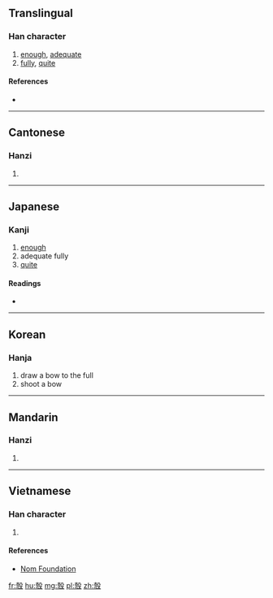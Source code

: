 ==Translingual==

===Han character===
{{Han char|rn=57|rad=弓|as=10|sn=13|four=4724<sub>7</sub>|canj=土弓竹弓水 (GNHNE), X土弓竹弓 (XGNHN)|ids=⿹[[𣪊]][[弓]]}}

# [[enough]], [[adequate]]
# [[fully]], [[quite]]

====References====
* {{Han ref|kx=0360.290|dkj=09844|dj=0678.200|hdz=32161.090|uh=5F40|ud=24384|bh=DD62|bd=56674}}

----

==Cantonese==

===Hanzi===
{{yue-hanzi|jyut=[[gau3]]|y=gau3}}

# {{defn|lang=yue|sort=弓10}}

----

==Japanese==

===Kanji===
{{ja-kanji|grade=|rs=弓10}}

# [[enough]]
# adequate fully
# [[quite]]

====Readings====
* {{ja-readings|on=[[こう]] (kō), [[く]] (ku)|kun=}}

----

==Korean==

===Hanja===
{{ko-hanja|hangeul=구|eumhun=|rv=gu|mr=ku|y=kwu}}

# draw a bow to the full
# shoot a bow

----

==Mandarin==

===Hanzi===
{{cmn-hanzi|pin=[[gòu]] ([[gou4]])|wg=kou<sup>4</sup>}}

# {{defn|lang=cmn|sort=弓10}}

----

==Vietnamese==

===Han character===
{{vi-readings|rs=弓10| hanviet = cấu}}

# {{defn|lang=vi|sort=弓10}}

====References====
*[http://nomfoundation.org/common/nom_details.php?codepoint=5f40 Nom Foundation]

[[fr:彀]]
[[hu:彀]]
[[mg:彀]]
[[pl:彀]]
[[zh:彀]]